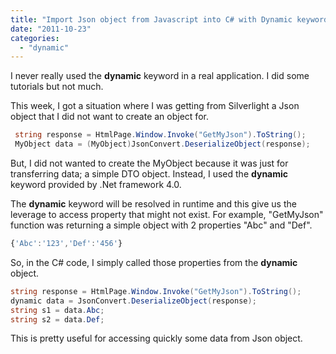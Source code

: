 ```yaml
---
title: "Import Json object from Javascript into C# with Dynamic keyword"
date: "2011-10-23"
categories: 
  - "dynamic"
---
```


I never really used the **dynamic** keyword in a real application. I did some tutorials but not much.

This week, I got a situation where I was getting from Silverlight a Json object that I did not want to create an object for.


```csharp
 string response = HtmlPage.Window.Invoke("GetMyJson").ToString(); 
 MyObject data = (MyObject)JsonConvert.DeserializeObject(response); 
```

But, I did not wanted to create the MyObject because it was just for transferring data; a simple DTO object. Instead, I used the **dynamic** keyword provided by .Net framework 4.0.

The **dynamic** keyword will be resolved in runtime and this give us the leverage to access property that might not exist. For example, "GetMyJson" function was returning a simple object with 2 properties "Abc" and "Def".

```typescript
{'Abc':'123','Def':'456'} 
``` 


So, in the C\# code, I simply called those properties from the **dynamic** object.


```csharp
string response = HtmlPage.Window.Invoke("GetMyJson").ToString(); 
dynamic data = JsonConvert.DeserializeObject(response); 
string s1 = data.Abc; 
string s2 = data.Def; 
```

This is pretty useful for accessing quickly some data from Json object.
